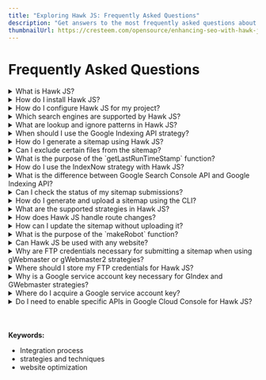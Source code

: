 ---
title: "Exploring Hawk JS: Frequently Asked Questions"
description: "Get answers to the most frequently asked questions about Hawk JS, covering topics such as installation, configuration, supported search engines, sitemap generation, and more. This FAQ guide will enhance your understanding and effective usage of this powerful SEO tool."
thumbnailUrl: https://cresteem.com/opensource/enhancing-seo-with-hawk-js/thumbnail.png
---

# Frequently Asked Questions

<details>
    <summary>What is Hawk JS?</summary>
    <p>Hawk JS is a tool for generating and deploying **sitemaps** and **update content link** to search engines for websites. It supports automatic **submission** to search engines such as Google, Bing, Yahoo, Yandex, and others, ensuring your website content is indexed quickly and efficiently.</p>
</details>

<details>
    <summary>How do I install Hawk JS?</summary>
    <p>You can install Hawk JS using npm or yarn. Run <code>`npm install @cresteem/hawk-js`</code> or <code>`yarn add @cresteem/hawk-js`</code> in your project directory.</p>
</details>

<details>
    <summary>How do I configure Hawk JS for my project?</summary>
    <p>You can configure Hawk JS by creating a <code>`hawk.config.json`</code> file in the root directory of your project. This file includes settings such as lookup patterns, ignore patterns, timezone, domain name, sitemap path, robot path, and secret file.</p>
</details>

<details>
    <summary>Which search engines are supported by Hawk JS?</summary>
    <p>Hawk JS supports submission to multiple search engines, including **Google**, **Bing**, **Yahoo**, **Yandex**, and others that support the IndexNow protocol.</p>
</details>

<details>
    <summary>What are lookup and ignore patterns in Hawk JS?</summary>
    <p>Lookup patterns specify the files to be included when generating the sitemap, while ignore patterns specify the files to be excluded. These patterns help customize which parts of your website are indexed.</p>
</details>

<details>
    <summary>When should I use the Google Indexing API strategy?</summary>
    <p>The Google Indexing API strategy is ideal for sites with frequently changing content, such as **job postings** or **live stream events**. This strategy allows you to notify Google directly when pages are added or removed, ensuring timely updates to search results.</p>
</details>

<details>
    <summary>How do I generate a sitemap using Hawk JS?</summary>
    <p>You can generate a sitemap by running the Hawk JS CLI command <code>`hawk genmap`</code>. This will create a <code>sitemap.xml</code> file based on your configuration settings.</p>
</details>

<details>
    <summary>Can I exclude certain files from the sitemap?</summary>
    <p>Yes, you can exclude certain files from the sitemap by specifying ignore patterns in the <code>`hawk.config.json`</code> file. These patterns will be used to filter out files that should not be included in the sitemap.</p>
</details>

<details>
    <summary>What is the purpose of the `getLastRunTimeStamp` function?</summary>
    <p>The `getLastRunTimeStamp` function retrieves the timestamp of the last execution or submission. This is useful for filtering updated routes from non-updated routes using the lastRunTimeStamp.</p>
</details>

<details>
    <summary>How do I use the IndexNow strategy with Hawk JS?</summary>
    <p>To use the IndexNow strategy, configure your routes and run hawk with the `IndexNow` strategy. This will rapidly index your new or updated content with search engines that support IndexNow, such as Bing, Yahoo, Yandex, and Yep.</p>
</details>

<details>
    <summary>What is the difference between Google Search Console API and Google Indexing API?</summary>
    <p>The Google Search Console API is used for submitting sitemaps to Google and checking their status, while the Google Indexing API is specifically for notifying Google about updates to pages with certain types of content, like job postings or live stream events.</p>
</details>

<details>
    <summary>Can I check the status of my sitemap submissions?</summary>
    <p>Yes, you can check the status of your sitemap submissions to Google Search Console using the `lastSubmissionStatusGAPI` function provided by Hawk JS. This function retrieves and displays the status of the last submission.</p>
</details>

<details>
    <summary>How do I generate and upload a sitemap using the CLI?</summary>
    <p>To generate and upload a sitemap using the CLI, run <code>`hawk genmap -c`</code>. This will generate the sitemap and upload it to Google Search Console.</p>
</details>

<details>
    <summary>What are the supported strategies in Hawk JS?</summary>
    <p>Hawk JS supports several strategies for sitemap generation and submission: `IndexNow`, `GIndex`, `GWebmaster`, and `GWebmaster2`. Each strategy serves different purposes based on your content and target search engines.</p>
</details>

<details>
    <summary>How does Hawk JS handle route changes?</summary>
    <p>Hawk JS identifies routes with changes since the last submission timestamp using given inclusion and exclusion patterns. This ensures only updated content is submitted for indexing.</p>
</details>

<details>
    <summary>How can I update the sitemap without uploading it?</summary>
    <p>You can update the sitemap without uploading it by setting the `donotUpload` option to `true` in your configuration or CLI command. This will generate the sitemap but skip the upload step.</p>
</details>

<details>
    <summary>What is the purpose of the `makeRobot` function?</summary>
    <p>The `makeRobot` function generates a `robots.txt` file that helps search engines understand which parts of your site should be crawled and indexed.</p>
</details>

<details>
    <summary>Can Hawk JS be used with any website?</summary>
    <p>Yes, Hawk JS can be used with any website, As long as you have node-js environment and can configure the necessary settings and run the CLI commands, Hawk JS will work for your site.</p>
</details>

<details>
    <summary>Why are FTP credentials necessary for submitting a sitemap when using gWebmaster or gWebmaster2 strategies?</summary>
    <p>FTP (File Transfer Protocol) credentials such as hostname, username, and password are required when using `gWebmaster` or `gWebmaster2` strategies in Hawk JS to submit the sitemap directly to FTP server for Google Search Console to utillise and index your website.</p>
</details>

<details>
    <summary>Where should I store my FTP credentials for Hawk JS?</summary>
    <p>FTP credentials should be securely stored in the `secrets.json` file should be located in your project's root directory. This file is used by Hawk JS(`yarn hawk secret`) to set credentials to system environment so that can used when need to access and authenticate with the FTP server when uploading the sitemap.</p>
</details>

<details>
    <summary>Why is a Google service account key necessary for GIndex and GWebmaster strategies?</summary>
    <p>A Google service account key is required for GIndex and GWebmaster strategies in Hawk JS to authenticate and access the Google APIs for indexing and sitemap submission. This key ensures secure communication between Hawk JS and Google services.</p>
</details>

<details>
    <summary>Where do I acquire a Google service account key?</summary>
    <p>You can acquire a Google service account key from the Google Cloud Console. Navigate to the IAM & Admin section, select Service accounts, and create a new service account. Download the JSON key file provided, which contains your service account credentials. It should be stored as `gserv.json` in project root directory.</p>
</details>

<details>
    <summary>Do I need to enable specific APIs in Google Cloud Console for Hawk JS?</summary>
    <p>Yes, you need to enable specific APIs such as the `Google Indexing API` and `Google Search Console API` in the Google Cloud Console for Hawk JS to interact with these services. Ensure that the required APIs are enabled and access permissions are correctly configured.</p>
</details>


<br/>
<br/>
<br/>
<strong>Keywords:</strong>
<ul className={style.keywords}>
    <li>Integration process</li>
    <li>strategies and techniques</li>
    <li>website optimization</li>
</ul>
